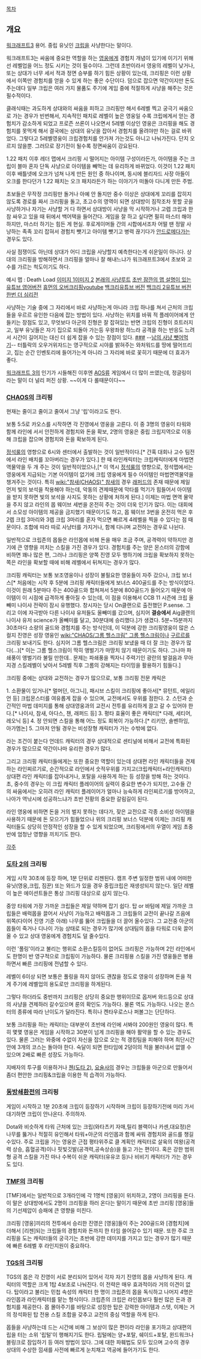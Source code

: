 [[목차]]

== 개요 ==
[[워크래프트3]] 용어. 중립 유닛인 [[크립]]을 사냥한다는 말이다.

워크래프트3는 싸움에 중요한 역할을 하는 [[영웅]]에게 경험치 개념이 있기에 이기기 위해선 레벨업을 어느 정도 시키는 것이 필수이다. 그런데 초반이라서 영웅의 레벨이 낮거나, 또는 상대가 너무 세서 적과 정면 승부를 하기 힘든 상황이 있는데, 크리핑은 이런 상황에서 이쪽만 경험치를 얻을 수 있게 하는 좋은 수단이다. 덤으로 잡으면 약간이지만 돈도 주는데다 일부 크립은 여러 가지 물품도 주기에 게임 중에 적절하게 사냥을 해주는 것은 필수적이다.

클래식때는 과도하게 상대와의 싸움을 피하고 크리핑만 해서 6레벨 찍고 궁극기 싸움으로 가는 경우가 빈번해서, 지속적인 패치로 레벨이 높은 영웅일 수록 크립에게서 얻는 경험치가 감소하게 되었고 프로즌 쓰론이 나오면서 5레벨 이상인 영웅은 크리핑을 해도 경험치를 못먹게 해서 결국에는 상대의 유닛을 잡아서 경험치를 올려야만 하는 걸로 바뀌었다. 그렇다고 5레벨영웅이 크립경험치를 안가져 가는것도 아니고 나눠가진다. 단지 오르지 않을뿐. 그러므로 장기전이 될수록 정면싸움이 강요된다.

1.22 패치 이후 레더 맵에서 크리핑 시 떨어지는 아이템 구성이라든가, 아이템을 주는 크립이 블마 혼자 단독 사냥으로 아이템을 빼먹는 데 유리하게 바뀌었다. 이것이 1.22 패치 이후 배틀넷에 오크가 넘쳐 나게 만든 원인 중 하나이며, 동시에 블리자드 사장 아들이 오크를 한다던가 1.22 패치는 오크 패치라든가 하는 이야기가 떠돌아 다니게 만든 주범.

초보들은 무작정 크리핑만 돌거나 아예 안 돌지만 중수 이상은 상대에게 꼬리를 잡히지 않도록 경로를 짜서 크리핑을 돌고, 초고수의 영역이 되면 상대방이 짐작조차 못할 곳을 사냥하거나 자기는 사냥할 거 다 하면서 상대방이 사냥을 막 시작하거나 고렙 크립과 한참 싸우고 있을 때 뒤에서 백어택을 들어간다. 게임을 잘 하고 싶다면 필히 마스터 해야하지만, 마스터 하기는 힘든 게 현실. 후로게이머들 간의 시합에서조차 어떨 땐 정말 사냥하는 족족 꼬리 잡혀서 경험치 뺏기고 아이템 뺏기고 병력 끊기다가 [[안드로메다]]가는 경우도 있다.

사실 점쟁이도 아닌데 상대가 어디 크립을 사냥할지 예측한다는게 쉬운일이 아니다. 상대의 크리핑을 방해하면서 크리핑을 얼마나 잘 해내느냐가 워크래프트3에서 초보와 고수를 가르는 척도이기도 하다.

예시 맵 : Death Load [http://www.hiveworkshop.com/forums/resource_images/26/maps_25533_minimap.jpg 이미지 1][http://www.hiveworkshop.com/forums/members/212322-albums5216-picture55090.jpg 이미지 2]
[http://afbbs.afreeca.com:8080/app/read_ucc_bbs.cgi?szBjId=zizizi1986&nStationNo=157520&nBbsNo=11396770&nTitleNo=3496059&nRowNum=15&szSkin=&nPageNo=4 본래의 사냥루트] [http://www.youtube.com/watch?v=rxoLwtffFOM 초반 잠깐의 맵 설명이 있는 유튜브 영어버전] 
[http://afbbs.afreeca.com:8080/app/read_ucc_bbs.cgi?szBjId=zizizi1986&nStationNo=157520&nBbsNo=11396770&nTitleNo=3523263&nRowNum=15&szSkin=&nPageNo=1 휴먼의 오버크리핑][http://www.youtube.com/watch?feature=player_detailpage&v=hGL4g0Bb1kU#t=4331s youtube]
[http://afbbs.afreeca.com:8080/app/read_ucc_bbs.cgi?szBjId=zizizi1986&nStationNo=157520&nBbsNo=11396770&nTitleNo=3541802&nRowNum=15&szSkin=&nPageNo=1 백크리][http://www.youtube.com/watch?v=T3P2oWi0140&list=PLAGmKpF5L3HfN-C4C70EFsS1Q3KFf8G8N 유튜브 버전]
[http://afbbs.afreeca.com:8080/app/read_ucc_bbs.cgi?szBjId=zizizi1986&nStationNo=157520&nBbsNo=11396770&nTitleNo=3587358&nRowNum=15&szSkin=&nPageNo=1 백크리 2][http://www.youtube.com/watch?v=OvV77-uO0pA 유튜브 버전]
[http://www.youtube.com/watch?list=PLAGmKpF5L3HfN-C4C70EFsS1Q3KFf8G8N&v=pjYe9xSEfZc&feature=player_detailpage 한번 더 심리전]

사냥하는 기술 중에 그 자리에서 바로 사냥하는게 아니라 크립 하나를 쳐서 근처의 크립들을 우르르 유인한 다음에 잡는 방법이 있다. 사냥하는 위치를 바꿔 적 플레이어에게 안들키는 장점도 있고, 무엇보다 아군의 진형은 잘 잡혀있는 반면 크립의 진형이 흐트러지고, 일부 유닛들은 자기 집으로 되돌아 가는등 우왕좌왕 하느라 공격을 하는 반응도 느려서 시간이 길어지는 대신 더 쉽게 잡을 수 있는 장점이 있다. [http://www.youtube.com/watch?feature=player_detailpage&v=c1RHVtiaD1Y#t=834s #][https://www.youtube.com/watch?feature=player_detailpage&v=BFiU_4ial_w#t=1050s ##] --[http://www.youtube.com/watch?feature=player_detailpage&v=qASWCLrxB0s&t=356 남의 사냥 뺏어먹기]--
터틀락의 오우거위자드는 영구적으로 시야를 밝혀주는 와처워드를 땅에 떨어뜨리고, 집는 순간 인벤토리에 들어가는게 아니라 그 자리에 바로 꽃히기 때문에 더 효과가 좋다. 

[[워크래프트 3]]의 인기가 시들해진 이후엔 [[AOS]]류 게임에서 더 많이 쓰였는데, 정글링이라는 말이 더 널리 퍼진 상황. ~~이게 다 롤때문이다~~

=== [[CHAOS]]의 크리핑 ===
현재는 줄이고 줄이고 줄여서 그냥 '립'이라고도 한다.

보통 5:5로 카오스를 시작하면 각 진영에서 영웅을 고른다. 이 중 3명의 영웅이 타워와 함께 라인에 서서 안전하게 경험치와 돈을 확보, 2명의 영웅은 중립 크립지역으로 이동해 크립을 잡으며 경험치와 돈을 확보하게 된다. 

[[정석룰]]의 영향으로 6시와 센터에서 출발하는 것이 일반적이다.[* 간혹 대회나 고수 팀전에서 라인 배치를 꼬아버리는 경우가 있다.] 한 때 라인캐릭터는 크립캐릭터에게 마법면역물약을 두 개 주는 것이 일반적이었으나,[* 이 역시 [[정석룰]]의 영향으로, 정석맵에서는 영웅에게 지급되는 기본 아이템이 없기에 크립 영웅에게 필수 아이템인 마법면역물약을 챙겨주는 것이다. 특히 [[wiki:"참새(CHAOS)" 참새]]의 경우 [[래퍼드]]의 존재 때문에 제일 먼저 빛의 보석을 착용해야 하는데, 악동의 견제때문에 막타를 먹기가 힘들어서 아이템을 받지 못하면 빛의 보석을 사지도 못하는 상황에 처하게 된다.] 이제는 마법 면역 물약을 주지 않고 라인의 몹 웨이브 세번을 온전히 주는 것이 더욱 인기가 많다. 이는 대회에서 소모성 아이템의 제공을 금지했기 때문이기도 하고, 몹 웨이브 3번을 온전히 먹은 후 2렙 크립 3마리와 3렙 크립 3마리를 혼자 먹으면 빠르게 4레벨을 찍을 수 있다는 점 때문이다. 조합에 따라 따로 사냥터를 가지거나, 함께 다니며 교전하는 경우로 나뉜다. 

일반적으로 크립존의 몹들은 라인몹에 비해 돈을 매우 조금 주며, 공격력이 약하지만 경기에 큰 영향을 끼치는 스킬을 가진 경우가 있다. 경험치를 주는 양은 몬스터의 강함에 비하면 꽤나 많은 편, 그러나 크리핑은 양쪽 진영 모두 행하기에 크립을 확보하지 못하는 쪽은 라인을 확보할 때에 비해 레벨에서 뒤쳐지는 경우가 많다.

크리핑 캐릭터는 보통 보조영웅이나 성장이 불필요한 영웅들이 자주 갔으나, 크립 보너스[* 처음에는 시작 후 5분에 크리핑 캐릭터들에게 보너스 400골드를 주는 방식이었다. 이것이 원래 5분마다 주는 400골드와 합쳐져서 5분에 800골드가 들어오기 때문에 아이템이 이 시점에 급격하게 좋아질 수 있는데, 이 점을 이용해서 CCB 11 시즌에 크립 올빼미 나이샤 전략이 잠시 유행했다. 창시자는 당시 On클랜으로 출전했던 P.sense. 그리고 이에 자극받아 다른 나이샤 유저들도 올빼미를 갔으며, 심지어 '''결승에서''' Aig클랜의 나이샤 유저 science가 올빼미를 달고, 30분대에 승리했다.]가 생겼다. 5분~15분까지 30초마다 소량의 골드와 경험치를 주는 방식인데, 이 덕분에 강한 크리핑영웅이 많은 스컬지 진영은 성장 영웅인 [[wiki:"CHAOS/그롬 헬스크림" 그롬 헬스크림]]이나 [[구르르]]를 크리핑 보내기도 한다. 심지어 그롬 헬스크림은 크리핑 보냈을 때 더 잘 크는 경우가 많다(...)[* 이는 그롬 헬스크림이 딱히 앵벌기가 마땅치 않기 때문이기도 하다. 그나마 파쇄풍이 앵벌기라 불릴 만한데.. 문제는 파쇄풍을 찍자니 주력기인 광란의 발걸음과 무아지경 스킬레벨이 낮아서 5레벨 직후 그롬의 강해지는 타이밍을 활용하기 힘들다.]

크리핑 중에는 상대와 교전하는 경우가 많으므로, 보통 크리핑 전문 캐릭은 

1. 소환물이 있거나[* 멀머던, 아그니], 패시브 스킬이 크리핑에 좋아서[* 뮤턴트, 에일리언 등] 크립몬스터를 여유롭게 잡을 수 있으며, 교전에서도 우위를 점한다. 
2. 스턴과 순간적인 마법 데미지를 통해 상대영웅과의 교전시 전투를 유리하게 끌고 갈 수 있어야 한다.[* 나이샤, 참새, 아다스, 챈, 래퍼드 등]
3. 평타 효율이 좋은 캐릭터[* 다래, 세티어, 레오닉 등]
4. 정 안되면 스킬을 통해 어느 정도 회복이 가능하다.[* 리키안, 솔벤하임, 아가멤논]
5. 그마저 안될 경우는 비성장형 캐릭터가 가는 수밖에 없다.

라는 조건이 붙는다 언데드 캐릭터의 경우 상대적으로 센티널에 비해서 교전에 특화된 경우가 많으므로 약간이나마 유리한 경우가 많다. 

그리고 크리핑 캐릭터들에게는 또한 중요한 역할이 있는데 상대편 라인 캐릭터들을 견제하는 라인찌르기로, 순간적으로 라인에서 숫적우위를 가지고(크립캐릭터+라인캐릭터) 상대편 라인 캐릭터를 잡아내거나, 포탈을 사용하게 하는 등 성장을 방해 하는 것이다. 초, 중수의 경우는 이 크립 캐릭터 플레이어의 실력이 중요한 변수가 되지만, 고수들 간의 싸움에서는 오히려 라인 캐릭터 플레이어가 얼마나 능숙하게 라인찌르기를 방어하고, 나아가 역낚시에 성공하느냐가 초반 전황의 중요한 갈림길이 된다.

라인 영웅에 비하면 돈을 거의 벌지 못하는 데다가, 잦은 교전으로 각종 소비성 아이템을 사용하기 때문에 돈 모으기가 힘들었으나 위의 크리핑 보너스 덕분에 이제는 크리핑 캐릭터들도 상당히 안정적인 성장을 할 수 있게 되었으며, 크리핑에서의 우열이 게임 초중반에 엄청난 영향을 끼치기도 한다.


  
[[각주]]
=== [[도타 2]]의 크리핑 ===

게임 시작 30초에 등장 하며, 1분 단위로 리젠된다. 캠프 주변 일정한 범위 내에 어떠한 유닛(영웅,크립, 짐꾼) 또는 와드가 있을 경우 중립크립은 재생성되지 않는다.
일단 레벨이 높은 에이션트들은 통상 크리핑 대상으로 삼지 않는다.

중앙 타워에 가장 가까운 크립들은 제일 약하며 잡기 쉽다. 탑 or 바텀에 제일 가까운 크립들은 배럭몹을 끌어서 사냥이 가능하고 배럭몹과 그 크립들의 교전이 끝나갈 즈음에 위쪽(다이어 진영 기준 아래) 나무를 뚫어 크립들을 더 끌어 올수있다. 그 교전중 아군의 몹들이 죽거나 디나이 가능 상태로 되는 경우가 많기에 상대팀의 몹을 타워로 더욱 끌어올 수 있고 상대 영웅에게 경험치도 덜 줄수있다.

이런 '풀링'이라고 불리는 행위로 소환스킬등이 없어도 크리핑은 가능하며 2인 라인에서도 한명이 반 영구적으로 크립핑이 가능하다. 물론 크리핑용 스킬을 가진 영웅들은 병용하면서 빠른 크리핑에 전념할 수 있다.

레벨이 6이상 되면 보통은 풀링을 하지 않아도 괜찮을 정도로 영웅이 성장하며 돈을 적게 주기에 레벨업의 용도로만 크리핑을 하게된다.

그렇다 하더라도 중반까지 크리핑은 상당히 중요한 행위이므로 옵저버 와드등으로 상대의 사냥을 견제하러 갈수있으며 룬의 확인도 가능하다. 물론 역도 가능하다. 나오는 몬스터의 종류에 따라 난이도가 달라진다. 특히나 켄타우로스나 퍼볼그는 단단하다.

보통 크리핑을 하는 캐릭터는 대부분이 초반에 라인에 서봐야 200원인 영웅이 많다. 특히 몇몇 영웅은 게임을 시작하고 30분이 넘게 크리핑을 해야 활약을 할 수 있는 경우도 있다. 물론 그러는 와중에 수없이 자신을 잡으로 오는 적 갱킹팀을 피해야 하며 최단시간안에 3개의 코스는 돌아야 한다. 숙달이 되면 한타임에 2덩이의 적을 불러내서 없엘 수 있으며 2배로 빠른 성장도 가능하다.

지배자의 투구를 이용하거나 [[첸(도타 2)]], [[요술사]]의 경우는 크립들을 아군으로 만들어서 좀더 편안한 크리핑&크립을 이용한 적 습격이 가능하다. 

=== [[동방쇄환전]]의 크리핑 ===
게임이 시작하고 1분 20초에 크립이 등장하기 시작하며 크립이 등장하기전에 미리 가서 대기하면 크립이 안나온다. 주의하자.

Dota와 비슷하게 타워 근처에 있는 크립(와타츠키 자매,릴리 블랙이나 카센,대요정)은 나무를 뚫거나 적절히 유인해서 타워+아군의 라인몹과 함께 싸워 경험치와 골드를 챙길수있다.
주로 크립을 가는 영웅은 근접 평타위주로 클 계획인 캐릭터로 살육의 여왕(공격력 상승, 흡혈공격)이나 핏빛깃발(공격력,공속상승)을 들고 가는 편이다. 혹은 강한 범위형 공격 스킬을 가진 마나 수복이 쉬운 캐릭터(유유코 등)나 비비기 캐릭터가 가는 경우도 있다.


=== [[TMF]]의 크리핑 ===
[TMF]에서는 일반적으로 3개라인에 각 1명씩 [영웅]이 위치하고, 2명이 크리핑을 돈다. 이 말은 상대방에서도 2명이 크리핑을 하러 온다는 말이기 때문에 초반 크리핑 [영웅]들의 기선제압이 승패에 큰 영향을 미친다. 

크리핑 [영웅]끼리의 전투에서 승리한 진영은 [영웅]들이 주는 200골드와 [경험치]에 더해서 [리젠]되는 크립들의 경험치와 돈까지 한 타임 쓸어갈수 있기 때문.
또한 주로 크리핑을 도는 캐릭터들의 궁극기는 초반에 강한 데미지를 가지고 있는 경우가 많기 때문에 빠른 6레벨 후 라인지원이 중요하다.


=== [[TGS]]의 크리핑 ===
TGS의 몹은 각 진영이 서로 분리되어 있어서 각자 자기 진영의 몹을 사냥하게 된다. 
캐릭터의 역할은 크게 1탑 4보조로 나눠진다. 이 전략은 매우 효과적이라 거의 이견이 없다. 탑이라고 불리는 민첩 속성의 캐릭터 한 명이 크립존의 몹을 독식하고 나머지 4명은 라인몹과 라인캐릭터를 맡는 형식이다. 크립존의 크립은 라인몹보다 훨씬 많은 돈과 경험치를 제공한다. 몹 몰아주기를 바탕으로 성장한 탑은 강력한 아이템과 스텟, 이제는 거의 정석화된 탑 전용 스킬 조합을 갖추고 교전의 중심 역할을 하게 된다. 

몹들을 사냥하는데 드는 시간에 비해 그 보상이 많은 편이라 라인을 포기하고 상대편의 립을 터는 소위 '립털'이 행해지기도 한다. 립털에는 양+포탈, 쉐이드+포탈, 윈드워크나 블링크로 잠입하기 등 여러 방법이 있다. 그에 대한 파훼법도 모두 있으며 고수의 경우 상대의 수상한 낌새를 사전에 빠르게 눈치채고 역공에 들어가기도 한다.  
